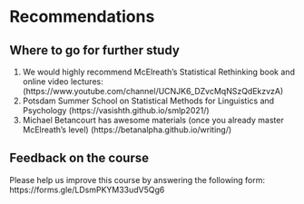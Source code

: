 # Recommendations

## Where to go for further study
1. We would highly recommend McElreath’s Statistical Rethinking book and online video lectures: (https://www.youtube.com/channel/UCNJK6_DZvcMqNSzQdEkzvzA)
2. Potsdam Summer School on Statistical Methods for Linguistics and Psychology (https://vasishth.github.io/smlp2021/)
3. Michael Betancourt has awesome materials (once you already master McElreath’s level) (https://betanalpha.github.io/writing/)

## Feedback on the course

Please help us improve this course by answering the following form:
https://forms.gle/LDsmPKYM33udV5Qg6